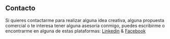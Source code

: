 ## Contacto

Si quieres contactarme para realizar alguna idea creativa, alguna propuesta comercial o te interesa tener alguna asesoría conmigo, puedes escribirme o encontrarme en alguna de estas plataformas: [Linkedin](https://www.linkedin.com/in/franco-rios-diaz/) & [Facebook](https://facebook.com/fullstackerpe)
